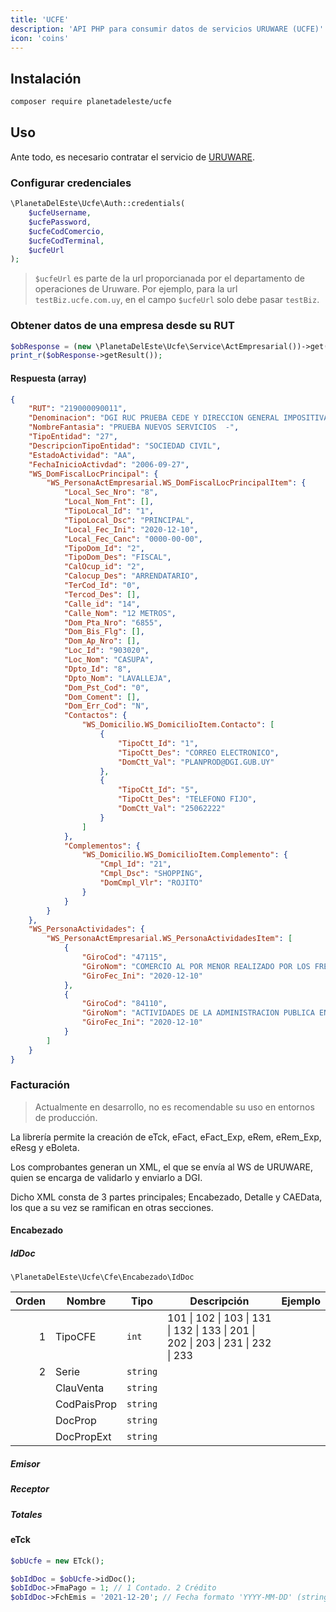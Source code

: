 ```yaml
---
title: 'UCFE'
description: 'API PHP para consumir datos de servicios URUWARE (UCFE)'
icon: 'coins'
---
```

## Instalación

```bash
composer require planetadeleste/ucfe
```

## Uso

Ante todo, es necesario contratar el servicio de [URUWARE](http://www.uruware.com/).

### Configurar credenciales

```php
\PlanetaDelEste\Ucfe\Auth::credentials(
    $ucfeUsername,
    $ucfePassword,
    $ucfeCodComercio,
    $ucfeCodTerminal,
    $ucfeUrl
);
```

> `$ucfeUrl` es parte de la url proporcianada por el departamento de operaciones de Uruware. Por ejemplo, para la url `testBiz.ucfe.com.uy`, en el campo `$ucfeUrl` solo debe pasar `testBiz`.

### Obtener datos de una empresa desde su RUT

```php
$obResponse = (new \PlanetaDelEste\Ucfe\Service\ActEmpresarial())->get('219000090011');
print_r($obResponse->getResult());
```

#### Respuesta (array)

```json
{
    "RUT": "219000090011",
    "Denominacion": "DGI RUC PRUEBA CEDE Y DIRECCION GENERAL IMPOSITIVA",
    "NombreFantasia": "PRUEBA NUEVOS SERVICIOS  -",
    "TipoEntidad": "27",
    "DescripcionTipoEntidad": "SOCIEDAD CIVIL",
    "EstadoActividad": "AA",
    "FechaInicioActivdad": "2006-09-27",
    "WS_DomFiscalLocPrincipal": {
        "WS_PersonaActEmpresarial.WS_DomFiscalLocPrincipalItem": {
            "Local_Sec_Nro": "8",
            "Local_Nom_Fnt": [],
            "TipoLocal_Id": "1",
            "TipoLocal_Dsc": "PRINCIPAL",
            "Local_Fec_Ini": "2020-12-10",
            "Local_Fec_Canc": "0000-00-00",
            "TipoDom_Id": "2",
            "TipoDom_Des": "FISCAL",
            "CalOcup_id": "2",
            "Calocup_Des": "ARRENDATARIO",
            "TerCod_Id": "0",
            "Tercod_Des": [],
            "Calle_id": "14",
            "Calle_Nom": "12 METROS",
            "Dom_Pta_Nro": "6855",
            "Dom_Bis_Flg": [],
            "Dom_Ap_Nro": [],
            "Loc_Id": "903020",
            "Loc_Nom": "CASUPA",
            "Dpto_Id": "8",
            "Dpto_Nom": "LAVALLEJA",
            "Dom_Pst_Cod": "0",
            "Dom_Coment": [],
            "Dom_Err_Cod": "N",
            "Contactos": {
                "WS_Domicilio.WS_DomicilioItem.Contacto": [
                    {
                        "TipoCtt_Id": "1",
                        "TipoCtt_Des": "CORREO ELECTRONICO",
                        "DomCtt_Val": "PLANPROD@DGI.GUB.UY"
                    },
                    {
                        "TipoCtt_Id": "5",
                        "TipoCtt_Des": "TELEFONO FIJO",
                        "DomCtt_Val": "25062222"
                    }
                ]
            },
            "Complementos": {
                "WS_Domicilio.WS_DomicilioItem.Complemento": {
                    "Cmpl_Id": "21",
                    "Cmpl_Dsc": "SHOPPING",
                    "DomCmpl_Vlr": "ROJITO"
                }
            }
        }
    },
    "WS_PersonaActividades": {
        "WS_PersonaActEmpresarial.WS_PersonaActividadesItem": [
            {
                "GiroCod": "47115",
                "GiroNom": "COMERCIO AL POR MENOR REALIZADO POR LOS FREE SHOPS",
                "GiroFec_Ini": "2020-12-10"
            },
            {
                "GiroCod": "84110",
                "GiroNom": "ACTIVIDADES DE LA ADMINISTRACION PUBLICA EN GENERAL",
                "GiroFec_Ini": "2020-12-10"
            }
        ]
    }
}
```

### Facturación

> Actualmente en desarrollo, no es recomendable su uso en entornos de producción.

La librería permite la creación de eTck, eFact, eFact_Exp, eRem, eRem_Exp, eResg y eBoleta.

Los comprobantes  generan un XML, el que se envía al WS de URUWARE, quien se encarga de validarlo y enviarlo a DGI.

Dicho XML consta de 3 partes principales; Encabezado, Detalle y CAEData, los que a su vez se ramifican en otras secciones.

#### Encabezado

##### IdDoc

`\PlanetaDelEste\Ucfe\Cfe\Encabezado\IdDoc`

| Orden | Nombre      | Tipo     | Descripción                                                                      | Ejemplo |
| -----:| ----------- | -------- | -------------------------------------------------------------------------------- | ------- |
| 1     | TipoCFE     | `int`    | 101 \| 102 \| 103 \| 131 \| 132 \| 133 \| 201 \| 202 \| 203 \| 231 \| 232 \| 233 |         |
| 2     | Serie       | `string` |                                                                                  |         |
|       | ClauVenta   | `string` |                                                                                  |         |
|       | CodPaisProp | `string` |                                                                                  |         |
|       | DocProp     | `string` |                                                                                  |         |
|       | DocPropExt  | `string` |                                                                                  |         |

##### Emisor

##### Receptor

##### Totales

#### eTck

```php
$obUcfe = new ETck();

$obIdDoc = $obUcfe->idDoc();
$obIdDoc->FmaPago = 1; // 1 Contado. 2 Crédito
$obIdDoc->FchEmis = '2021-12-20'; // Fecha formato 'YYYY-MM-DD' (string|DateTime)

```
